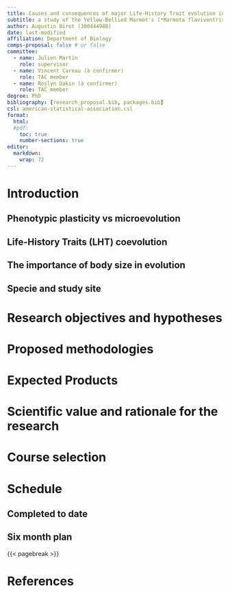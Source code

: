 ```yaml
---
title: Causes and consequences of major Life-History Trait evolution in a mammalian wild population.
subtitle: a study of the Yellow-Bellied Marmot's (*Marmota flaviventris*) body mass evolution in the last half-century.
author: Augustin Birot (300444988)
date: last-modified
affiliation: Department of Biology
comps-proposal: false # or false
committee:
  - name: Julien Martin
    role: supervisor 
  - name: Vincent Careau (à confirmer)
    role: TAC member
  - name: Roslyn Dakin (à confirmer)
    role: TAC member
degree: PhD
bibliography: [research_proposal.bib, packages.bib]
csl: american-statistical-association.csl
format:
  html:
  #pdf:
    toc: true
    number-sections: true
editor: 
  markdown: 
    wrap: 72
---
```


# Introduction

## Phenotypic plasticity vs microevolution


## Life-History Traits (LHT) coevolution


## The importance of body size in evolution


## Specie and study site


<!-- It provides the scientific basis for the study and a (brief) review of
the current literature, the key question(s) for you research leading -up
to the next section about your specific hypotheses or objectives.

This template is developed for Quarto [@quarto]. You can add tables,
figures and code using R [@base], Python, Julia or Observables. For more
info, go to the Quarto website <https://quarto.org/> -->

# Research objectives and hypotheses

<!-- Specific hypotheses (in the case of hypothesis-testing science) or
objectives (in the case of descriptive science), and the underlying
logic, for each proposed thesis chapter (minimum three for PhD students) -->

# Proposed methodologies

<!-- Include outlines of data collection and data analysis

Outline any special skills, equipment, or techniques that will be
required.

In case you want to add a wide table that needs to be on a landscape
page you can do like in @tbl-sideway. Have a look at the `qmd` for the
code.

You need to put the table in a pandoc div (delimited by :::) indicating
the side way rotation

It also works for figures just use `sidewaysfigure` instead of
`sidewaystable`

::: {.sidewaystable data-latex=""}
```r
#| label: tbl-sideway
#| echo: false
#| tbl-cap: This is a wide table
library(gt)
exibble |>
  gt(
    rowname_col = "row",
    groupname_col = "group",
    locale = "fr"
  ) |>
  fmt_number() |>
  fmt_date(
    columns = date,
    date_style = "yMEd"
  ) |>
  fmt_datetime(
    columns = datetime,
    format = "EEEE, MMMM d, y",
    locale = "en"
  ) |>
  tab_options(table.width = pct(100))

```
:::
-->

# Expected Products

<!-- A list of the (usually 1/3) articles expected for completion of the
MSC/PhD. Think of each as a fantasy abstract.

1.  The Evolution of Human Uniqueness. [Bob Hette & Julien
    Martin.]{.underline}

    There is wide agreement that humans are unique. But it is rarely
    asked: Have they always been unique? In this paper, we derive a
    general uniqueness theorem that states that any unique species must
    have been less unique at some point in the past. This theorem has
    implications for the achievement of world peace.

2.  Niche Construction, Disease Transmission, and Global Warming: Chaos
    Deconstructs the Block Chain. [Bob Hette, Igor Tex & Julien
    Martin]{.underline}

    How many buzz words can be combined in a title? In this paper, we
    find that the natural limit on buzz words in any specific scholarly
    field is always given by the triangular number $T_n$ where $n$ is
    one more than the number of tenured faculty in the field.

3.  A Bayesian Hierarchical Survival Analysis of Counting Sheep. [Bob
    Hette & Julien Martin]{.underline}

    Just like all those other models of counting sheep, but this one
    will be Bayesian. -->

# Scientific value and rationale for the research

# Course selection

<!-- not necessarily needed for comprehensive exam proposal-->

# Schedule

<!-- Outline of the calendar for the work. This is necessarily rough and
subject to change. Usually include a Gantt chart -->

## Completed to date

## Six month plan

{{< pagebreak >}}

# References

::: {refs}
:::
